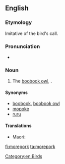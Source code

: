 ==English==
{{rfi}}
{{wikipedia}}
{{wikispecies|Ninox}}
===Etymology===
Imitative of the bird's call.

===Pronunciation===
*{{a|UK}} {{IPA|/ˈmɔːpɔːk/}}

===Noun===
{{en-noun}}

# {{cx|chiefly|_|NZ|lang=en}} The [[boobook owl]], {{taxlink|Ninox novaeseelandiae|species|noshow=1}}. {{defdate|from 19th c.}}

====Synonyms====
* [[boobook]], [[boobook owl]]
* [[mopoke]] {{i|Australia}}
* [[ruru]] {{i|New Zealand}}

====Translations====
{{trans-top|owl}}
* Maori: {{t|mi|ruru}}
{{trans-mid}}
{{trans-bottom}}

[[Category:en:Birds]]

[[fi:morepork]]
[[ta:morepork]]
